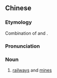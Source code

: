 {{also|路矿}}
==Chinese==
{{zh-forms|s=路矿}}

===Etymology===
Combination of {{l|zh|鐵路|tr=tiělù}} and {{l|zh|礦山|tr=kuàngshān}}.

===Pronunciation===
{{zh-pron
|m=lùkuàng
|cat=n
}}

===Noun===
{{zh-noun}}

# [[railway]]s and [[mine]]s
